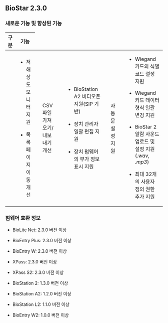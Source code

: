 ## BioStar 2.3.0

### 새로운 기능 및 향상된 기능

<Table className='col2-2-8'>
<Thead>

<Th>구분</Th>

<Th>기능</Th>

</Thead>
<Tbody>
<Row>

<Td><Cmd sid='common.general' /></Td>

<Td>

* 저해상도 모니터 지원

* 목록 페이지 이동 개선

</Td>
</Row>
<Row>

<Td><Cmd sid='common.gnb.user' /></Td>

<Td>

CSV 파일 가져오기/내보내기 개선

</Td>
</Row>
<Row>

<Td><Cmd sid='common.gnb.device' /></Td>

<Td>

* BioStation A2 비디오폰 지원(SIP 기반)

* 장치 관리자 일괄 편집 지원

* 장치 펌웨어의 부가 정보 표시 지원

</Td>
</Row>
<Row>

<Td><Cmd sid='common.gnb.door' /></Td>

<Td>

자동문 설정 지원

</Td>
</Row>
<Row>

<Td><Cmd sid='common.setting' /></Td>

<Td>

* Wiegand 카드의 식별 코드 설정 지원

* Wiegand 카드 데이터 형식 일괄 변경 지원

* BioStar 2 알람 사운드 업로드 및 설정 지원(*.wav*, *.mp3*)

* 최대 32개의 사용자 정의 권한 추가 지원

</Td>
</Row>
</Tbody>
</Table>

### 펌웨어 호환 정보

* BioLite Net: 2.3.0 버전 이상

* BioEntry Plus: 2.3.0 버전 이상

* BioEntry W: 2.3.0 버전 이상

* XPass: 2.3.0 버전 이상

* XPass S2: 2.3.0 버전 이상

* BioStation 2: 1.3.0 버전 이상

* BioStation A2: 1.2.0 버전 이상

* BioStation L2: 1.1.0 버전 이상

* BioEntry W2: 1.0.0 버전 이상
